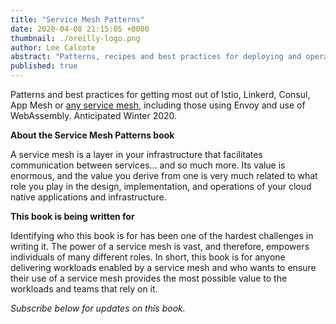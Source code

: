 ```yaml
---
title: "Service Mesh Patterns"
date: 2020-04-08 21:15:05 +0000
thumbnail: ./oreilly-logo.png
author: Lee Calcote
abstract: "Patterns, recipes and best practices for deploying and operating service meshes."
published: true
---
```



<BookWrapper>

<p>
  Patterns and best practices for getting most out of Istio, Linkerd, Consul, App Mesh or <a href="/landscape">any service mesh</a>, including those using Envoy and use of WebAssembly. Anticipated Winter
  2020.
</p>

<p><strong>About the Service Mesh Patterns book</strong></p>

A service mesh is a layer in your infrastructure that facilitates communication between services… and so much more. Its value is enormous, and the value you derive from one is very much related to what role you play in the design, implementation, and operations of your cloud native applications and infrastructure.

<p><strong>This book is being written for</strong></p>

Identifying who this book is for has been one of the hardest challenges in writing it. The power of a service mesh is vast, and therefore, empowers individuals of many different roles. In short, this book is for anyone delivering workloads enabled by a service mesh and who wants to ensure their use of a service mesh provides the most possible value to the workloads and teams that rely on it.

<p><i>Subscribe below for updates on this book.</i></p>

</BookWrapper>
